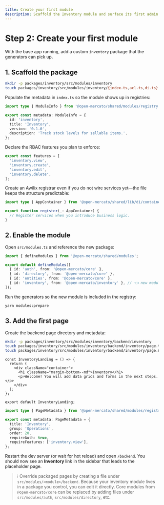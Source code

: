 ```yaml
---
title: Create your first module
description: Scaffold the Inventory module and surface its first admin page in the sidebar.
---
```


# Step 2: Create your first module

With the base app running, add a custom `inventory` package that the generators can pick up.

## 1. Scaffold the package

```bash
mkdir -p packages/inventory/src/modules/inventory
touch packages/inventory/src/modules/inventory/{index.ts,acl.ts,di.ts}
```

Populate the metadata in `index.ts` so the module shows up in registries:

```ts title="packages/inventory/src/modules/inventory/index.ts"
import type { ModuleInfo } from '@open-mercato/shared/modules/registry';

export const metadata: ModuleInfo = {
  id: 'inventory',
  title: 'Inventory',
  version: '0.1.0',
  description: 'Track stock levels for sellable items.',
};
```

Declare the RBAC features you plan to enforce:

```ts title="packages/inventory/src/modules/inventory/acl.ts"
export const features = [
  'inventory.view',
  'inventory.create',
  'inventory.edit',
  'inventory.delete',
];
```

Create an Awilix registrar even if you do not wire services yet—the file keeps the structure predictable:

```ts title="packages/inventory/src/modules/inventory/di.ts"
import type { AppContainer } from '@open-mercato/shared/lib/di/container';

export function register(_: AppContainer) {
  // Register services when you introduce business logic.
}
```

## 2. Enable the module

Open `src/modules.ts` and reference the new package:

```ts title="src/modules.ts"
import { defineModules } from '@open-mercato/shared/modules';

export default defineModules([
  { id: 'auth', from: '@open-mercato/core' },
  { id: 'directory', from: '@open-mercato/core' },
  { id: 'entities', from: '@open-mercato/core' },
  { id: 'inventory', from: '@open-mercato/inventory' }, // 👈 new module
]);
```

Run the generators so the new module is included in the registry:

```bash
yarn modules:prepare
```

## 3. Add the first page

Create the backend page directory and metadata:

```bash
mkdir -p packages/inventory/src/modules/inventory/backend/inventory
touch packages/inventory/src/modules/inventory/backend/inventory/page.tsx
touch packages/inventory/src/modules/inventory/backend/inventory/page.meta.ts
```

```tsx title="backend/inventory/page.tsx"
const InventoryLanding = () => {
  return (
    <div className="container">
      <h1 className="margin-bottom--md">Inventory</h1>
      <p>Welcome! You will add data grids and forms in the next steps.</p>
    </div>
  );
};

export default InventoryLanding;
```

```ts title="backend/inventory/page.meta.ts"
import type { PageMetadata } from '@open-mercato/shared/modules/registry';

export const metadata: PageMetadata = {
  title: 'Inventory',
  group: 'Operations',
  order: 20,
  requireAuth: true,
  requireFeatures: ['inventory.view'],
};
```

Restart the dev server (or wait for hot reload) and open `/backend`. You should now see an **Inventory** link in the sidebar that leads to the placeholder page.

> ℹ️ Override packaged pages by creating a file under `src/modules/<module>/backend`. Because your inventory module lives in a package you control, you can edit it directly. Core modules from `@open-mercato/core` can be replaced by adding files under `src/modules/auth`, `src/modules/directory`, etc.
